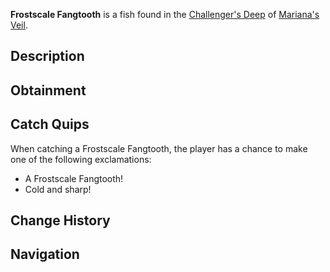 {{FishInfobox
|image          = Frostscale Fangtooth.png
|rarity         = Common
|sea            = First Sea
|location       = [[Challenger's Deep]]
|sublocation    = 
|sources        = Fishing Rod
|radar_location = 
|xp             = 50
|weather        = 
|time           = Day
|season         = Winter
|bait           = Bagel
|base_weight    = 7
|base_value     = 30
|weight_range   = 4
|base_chance    = 60
|base_resil     = 90
}}
'''Frostscale Fangtooth''' is a {{Rarity|Common}} fish found in the [[Challenger's Deep]] of [[Mariana's Veil]].

== Description ==
{{Description|A small, sharp-toothed fish with icy blue scales that shimmer in the dark.|Bestiary Entry}}

== Obtainment ==
{{Description|Found in the coldest parts of the deep, especially under direct light.|Bestiary Hint}}
{{Fish Availability|
Mariana's Veil/Challenger's Deep
|top_rods      = 
Free Spirit Rod\354091.31\54994.48;
Leviathan's Fang Rod\347014.67\60526.36;
Azure Of Lagoon\344002.7\61867.75;
No-Life Rod\340314.12\63263.97;
Trident Rod\338829.42\44047.08;
Resourceful Rod\298864.54\56052.39;
Training Rod\259398.5\89986.03;
Wildflower Rod\319780.94\68691.63;
Nocturnal Rod\194399.62\168165.3;
Fast Rod\299273.15\79589.16;
Fungal Rod\301896.64\76922.86;
Rapid Rod\329924.28\74871.17;
Plastic Rod\218755.67\64315.92;
Challenger's Rod\320638.22\62664.66;
Seraphic Rod\311902.95\63014.92;
Blazebringer Rod\308630.99\57339.39;
Verdant Shear Rod\307142.35\53924.58;
Zeus Rod\302864.95\53783.31;
Ethereal Prism Rod\298189.73\0;
Depthseeker Rod\296989.16\49195.58;
Volcanic Rod\295834.9\40849.67;
Astralhook Rod\295781.52\0;
Rod Of The Forgotten Fang\295321.42\57541.48;
Rod Of The Depths\295113.36\52421.65;
Avalanche Rod\293622.77\44230.77;
Rod Of The Exalted One\287890.7\49145.3;
Steady Rod\157916.3\32667.37
|recommended   = No-Life Rod
}}

== Catch Quips ==
When catching a Frostscale Fangtooth, the player has a chance to make one of the following exclamations:
* A Frostscale Fangtooth!
* Cold and sharp!

== Change History ==
{{Change History|{{subst:Current Version}}}}

== Navigation ==
{{Fish Navbox|Challenger's Deep}}